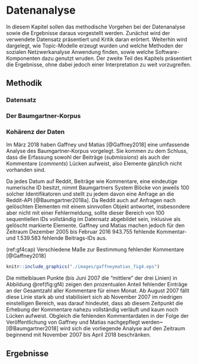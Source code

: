 \cleardoublepage
# Datenanalyse
In diesem Kapitel sollen das methodische Vorgehen bei der Datenanalyse sowie die Ergebnisse daraus vorgestellt werden. 
Zunächst wird der verwendete Datensatz präsentiert und Kritik daran erörtert.
Weiterhin wird dargelegt, wie Topic-Modelle erzeugt wurden und welche Methoden der sozialen Netzwerkanalyse Anwendung finden, sowie welche Software-Komponenten dazu genutzt wruden.
Der zweite Teil des Kapitels präsentiert die Ergebnisse, ohne dabei jedoch einer Interpretation zu weit vorzugreifen.

## Methodik

### Datensatz

### Der Baumgartner-Korpus {-}

### Kohärenz der Daten {-}

Im März 2018 haben Gaffney und Matias [@Gaffney2018] eine umfassende Analyse des Baumgartner-Korpus vorgelegt.
Sie kommen zu dem Schluss, dass die Erfassung sowohl der Beiträge (*submissions*) als auch der Kommentare (*comments*) Lücken aufweist, also Elemente gänzlich nicht vorhanden sind.

Da jedes Datum auf Reddit, Beiträge wie Kommentare, eine eindeutige numerische ID besitzt, nimmt Baumgartners System Blöcke von jeweils 100 solcher Identifikatoren und stellt zu jedem davon eine Anfrage an die Reddit-API [@Baumgartner2018a].
Da Reddit auch auf Anfragen nach gelöschten Elementen mit einem sinnvollen Objekt antwortet, insbesondere aber nicht mit einer Fehlermeldung, sollte dieser Bereich von 100 sequentiellen IDs vollständig im Datensatz abgebildet sein, inklusive als gelöscht markierte Elemente.
Gaffney und Matias machen jedoch für den Zeitraum Dezember 2005 bis Februar 2016 943.755 fehlende Kommentar- und 1.539.583 fehlende Beitrags-IDs aus. 

(ref:gf4cap) Verschiedene Maße zur Bestimmung fehlender Kommentare [@Gaffney2018]
```r
knitr::include_graphics("./images/gaffneymatias_fig4.eps")
```

Die mittelblauen Punkte (bis Juni 2007 die "mittlere" der drei Linien) in Abbildung \@ref(fig:gf4) zeigen den prozentualen Anteil fehlender Einträge an der Gesamtzahl aller Kommentare für einen Monat.
Ab August 2007 fällt diese Linie stark ab und stabilisiert sich ab November 2007 im niedrigen einstelligen Bereich, was darauf hindeutet, dass ab diesem Zeitpunkt die Erhebung der Kommentare nahezu vollständig verläuft und kaum noch Lücken aufweist.
Obgleich die fehlenden Kommentardaten in der Folge der Veröffentlichung von Gaffney und Matias nachgepflegt werden~[@Baumgartner2018] wird sich die vorliegende Analyse auf den Zeitraum beginnend mit November 2007 bis April 2018 beschränken.

## Ergebnisse